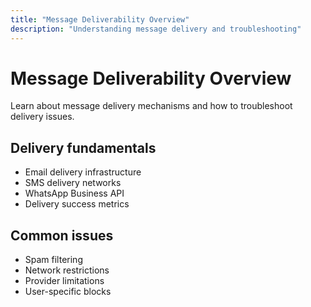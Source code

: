 ```yaml
---
title: "Message Deliverability Overview"
description: "Understanding message delivery and troubleshooting"
---
```


# Message Deliverability Overview

Learn about message delivery mechanisms and how to troubleshoot delivery issues.

## Delivery fundamentals

- Email delivery infrastructure
- SMS delivery networks
- WhatsApp Business API
- Delivery success metrics

## Common issues

- Spam filtering
- Network restrictions
- Provider limitations
- User-specific blocks
